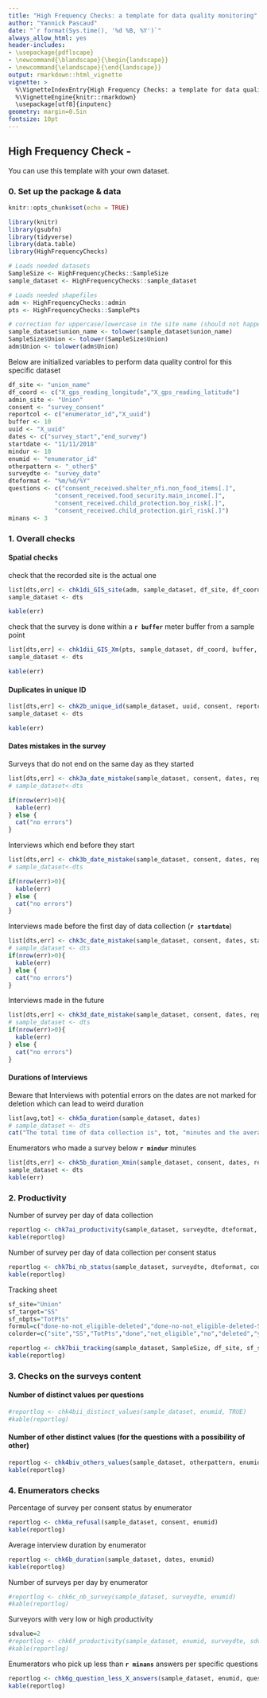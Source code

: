 ```yaml
---
title: "High Frequency Checks: a template for data quality monitoring"
author: "Yannick Pascaud"
date: "`r format(Sys.time(), '%d %B, %Y')`"
always_allow_html: yes
header-includes:
- \usepackage{pdflscape}
- \newcommand{\blandscape}{\begin{landscape}}
- \newcommand{\elandscape}{\end{landscape}}
output: rmarkdown::html_vignette
vignette: >
  %\VignetteIndexEntry{High Frequency Checks: a template for data quality monitoring}
  %\VignetteEngine{knitr::rmarkdown}
  \usepackage[utf8]{inputenc}
geometry: margin=0.5in
fontsize: 10pt
---
```



## High Frequency Check - 

You can use this template with your own dataset.

### 0. Set up the package & data
```r
knitr::opts_chunk$set(echo = TRUE)

library(knitr)
library(gsubfn)
library(tidyverse)
library(data.table)
library(HighFrequencyChecks)

# Loads needed datasets
SampleSize <- HighFrequencyChecks::SampleSize
sample_dataset <- HighFrequencyChecks::sample_dataset

# Loads needed shapefiles
adm <- HighFrequencyChecks::admin
pts <- HighFrequencyChecks::SamplePts

# correction for uppercase/lowercase in the site name (should not happen if we can use the same name in the shapefile/kobo/sample size)
sample_dataset$union_name <- tolower(sample_dataset$union_name)
SampleSize$Union <- tolower(SampleSize$Union)
adm$Union <- tolower(adm$Union)
```

Below are initialized variables to perform data quality control for this specific dataset

```r
df_site <- "union_name"
df_coord <- c("X_gps_reading_longitude","X_gps_reading_latitude")
admin_site <- "Union"
consent <- "survey_consent"
reportcol <- c("enumerator_id","X_uuid")
buffer <- 10
uuid <- "X_uuid"
dates <- c("survey_start","end_survey")
startdate <- "11/11/2018"
mindur <- 10
enumid <- "enumerator_id"
otherpattern <- "_other$"
surveydte <- "survey_date"
dteformat <- "%m/%d/%Y"
questions <- c("consent_received.shelter_nfi.non_food_items[.]",
             "consent_received.food_security.main_income[.]",
             "consent_received.child_protection.boy_risk[.]",
             "consent_received.child_protection.girl_risk[.]")
minans <- 3
```


### 1. Overall checks

#### Spatial checks

check that the recorded site is the actual one

```r
list[dts,err] <- chk1di_GIS_site(adm, sample_dataset, df_site, df_coord, admin_site, consent, reportcol, TRUE)
sample_dataset <- dts

kable(err)
```

check that the survey is done within a **`r buffer`** meter buffer from a sample point

```r
list[dts,err] <- chk1dii_GIS_Xm(pts, sample_dataset, df_coord, buffer, consent, reportcol, TRUE)
sample_dataset <- dts

kable(err)
```

#### Duplicates in unique ID

```r
list[dts,err] <- chk2b_unique_id(sample_dataset, uuid, consent, reportcol, TRUE)
sample_dataset <- dts

kable(err)
```

#### Dates mistakes in the survey

Surveys that do not end on the same day as they started

```r
list[dts,err] <- chk3a_date_mistake(sample_dataset, consent, dates, reportcol, FALSE)
# sample_dataset<-dts

if(nrow(err)>0){
  kable(err)
} else {
  cat("no errors")
}
```

Interviews which end before they start

```r
list[dts,err] <- chk3b_date_mistake(sample_dataset, consent, dates, reportcol, FALSE)
# sample_dataset<-dts

if(nrow(err)>0){
  kable(err)
} else {
  cat("no errors")
}
```

Interviews made before the first day of data collection (**`r startdate`**)

```r
list[dts,err] <- chk3c_date_mistake(sample_dataset, consent, dates, startdate, reportcol, FALSE)
# sample_dataset <- dts
if(nrow(err)>0){
  kable(err)
} else {
  cat("no errors")
}
```

Interviews made in the future

```r
list[dts,err] <- chk3d_date_mistake(sample_dataset, consent, dates, reportcol, FALSE)
# sample_dataset <- dts
if(nrow(err)>0){
  kable(err)
} else {
  cat("no errors")
}
```

#### Durations of Interviews

Beware that Interviews with potential errors on the dates are not marked for deletion which can lead to weird duration

```r
list[avg,tot] <- chk5a_duration(sample_dataset, dates)
# sample_dataset <- dts
cat("The total time of data collection is", tot, "minutes and the average time per survey is", avg, "minutes")
```

Enumerators who made a survey below **`r mindur`** minutes

```r
list[dts,err] <- chk5b_duration_Xmin(sample_dataset, consent, dates, reportcol, mindur, TRUE)
sample_dataset <- dts
kable(err)
```

### 2. Productivity

Number of survey per day of data collection

```r
reportlog <- chk7ai_productivity(sample_dataset, surveydte, dteformat, consent)
kable(reportlog)
```

Number of survey per day of data collection per consent status

```r
reportlog <- chk7bi_nb_status(sample_dataset, surveydte, dteformat, consent)
kable(reportlog)
```

Tracking sheet

```r
sf_site="Union"
sf_target="SS"
sf_nbpts="TotPts"
formul=c("done-no-not_eligible-deleted","done-no-not_eligible-deleted-SS")
colorder=c("site","SS","TotPts","done","not_eligible","no","deleted","yes","final","variance")

reportlog <- chk7bii_tracking(sample_dataset, SampleSize, df_site, sf_site, consent, sf_target, sf_nbpts, formul, colorder)
kable(reportlog)
```

### 3. Checks on the surveys content

#### Number of distinct values per questions

```r
#reportlog <- chk4bii_distinct_values(sample_dataset, enumid, TRUE)
#kable(reportlog)
```

\newpage
\blandscape

#### Number of other distinct values (for the questions with a possibility of other)

```r
reportlog <- chk4biv_others_values(sample_dataset, otherpattern, enumid, TRUE)
kable(reportlog)
```

\elandscape


### 4. Enumerators checks

Percentage of survey per consent status by enumerator

```r
reportlog <- chk6a_refusal(sample_dataset, consent, enumid)
kable(reportlog)
```

Average interview duration by enumerator

```r
reportlog <- chk6b_duration(sample_dataset, dates, enumid)
kable(reportlog)
```

Number of surveys per day by enumerator

```r
#reportlog <- chk6c_nb_survey(sample_dataset, surveydte, enumid)
#kable(reportlog)
```

Surveyors with very low or high productivity

```r
sdvalue=2
#reportlog <- chk6f_productivity(sample_dataset, enumid, surveydte, sdvalue)
#kable(reportlog)
```

Enumerators who pick up less than **`r minans`** answers per specific questions

```r
reportlog <- chk6g_question_less_X_answers(sample_dataset, enumid, questions, minans)
kable(reportlog)
```

